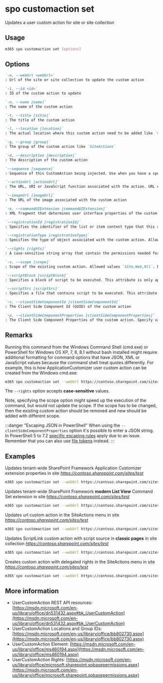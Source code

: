
# spo customaction set

Updates a user custom action for site or site collection

## Usage

```sh
m365 spo customaction set [options]
```

## Options

```md defintion-list
`-u, --webUrl <webUrl>`
: Url of the site or site collection to update the custom action

`-i, --id <id>`
: ID of the custom action to update

`-n, --name [name]`
: The name of the custom action

`-t, --title [title]`
: The title of the custom action

`-l, --location [location]`
: The actual location where this custom action need to be added like `CommandUI.Ribbon`

`-g, --group [group]`
: The group of the custom action like `SiteActions`

`-d, --description [description]`
: The description of the custom action

`--sequence [sequence]`
: Sequence of this CustomAction being injected. Use when you have a specific sequence with which to have multiple CustomActions being added to the page

`--actionUrl [actionUrl]`
: The URL, URI or JavaScript function associated with the action. URL example `~site/_layouts/sampleurl.aspx` or `~sitecollection/_layouts/sampleurl.aspx`

`--imageUrl [imageUrl]`
: The URL of the image associated with the custom action

`-e, --commandUIExtension [commandUIExtension]`
: XML fragment that determines user interface properties of the custom action

`--registrationId [registrationId]`
: Specifies the identifier of the list or item content type that this action is associated with, or the file type or programmatic identifier

`--registrationType [registrationType]`
: Specifies the type of object associated with the custom action. Allowed values `None,List,ContentType,ProgId,FileType`. Default `None`

`--rights [rights]`
: A case-sensitive string array that contain the permissions needed for the custom action. Allowed values `EmptyMask,ViewListItems,AddListItems,EditListItems,DeleteListItems,ApproveItems,OpenItems,ViewVersions,DeleteVersions,CancelCheckout,ManagePersonalViews,ManageLists,ViewFormPages,AnonymousSearchAccessList,Open,ViewPages,AddAndCustomizePages,ApplyThemeAndBorder,ApplyStyleSheets,ViewUsageData,CreateSSCSite,ManageSubwebs,CreateGroups,ManagePermissions,BrowseDirectories,BrowseUserInfo,AddDelPrivateWebParts,UpdatePersonalWebParts,ManageWeb,AnonymousSearchAccessWebLists,UseClientIntegration,UseRemoteAPIs,ManageAlerts,CreateAlerts,EditMyUserInfo,EnumeratePermissions,FullMask`. Default `EmptyMask`

`-s, --scope [scope]`
: Scope of the existing custom action. Allowed values `Site,Web,All`. Default `All`. Note, this would not update the scope, but might speed up the execution of the scope of the custom action is known.

`--scriptBlock [scriptBlock]`
: Specifies a block of script to be executed. This attribute is only applicable when the Location attribute is set to ScriptLink

`--scriptSrc [scriptSrc]`
: Specifies a file that contains script to be executed. This attribute is only applicable when the Location attribute is set to ScriptLink

`-c, --clientSideComponentId [clientSideComponentId]`
: The Client Side Component Id (GUID) of the custom action

`-p, --clientSideComponentProperties [clientSideComponentProperties]`
: The Client Side Component Properties of the custom action. Specify values as a JSON string : `'{"testMessage":"Test message"}'`
```

<Global />

## Remarks

Running this command from the Windows Command Shell (cmd.exe) or PowerShell for Windows OS XP, 7, 8, 8.1 without bash installed might require additional formatting for command options that have JSON, XML or JavaScript values because the command shell treat quotes differently. For example, this is how ApplicationCustomizer user custom action can be created from the Windows cmd.exe:

```sh
m365 spo customaction set --webUrl https://contoso.sharepoint.com/sites/test --id 058140e3-0e37-44fc-a1d3-79c487d371a3 --clientSideComponentProperties '{\"testMessage\":\"Test message\"}'
```

The `--rights` option accepts **case-sensitive** values.

Note, specifying the scope option might speed up the execution of the command, but would not update the scope. If the scope has to be changed, then the existing custom action should be removed and new should be added with different scope.

:::danger "Escaping JSON in PowerShell"
When using the `--clientSideComponentProperties` option it's possible to enter a JSON string. In PowerShell 5 to 7.2 [specific escaping rules](./../../../user-guide/using-cli.md#escaping-double-quotes-in-powershell) apply due to an issue. Remember that you can also use [file tokens](./../../../user-guide/using-cli.md#passing-complex-content-into-cli-options) instead.
:::

## Examples

Updates tenant-wide SharePoint Framework Application Customizer extension properties in site _https://contoso.sharepoint.com/sites/test_

```sh
m365 spo customaction set --webUrl https://contoso.sharepoint.com/sites/test --id 058140e3-0e37-44fc-a1d3-79c487d371a3 --clientSideComponentProperties '{"testMessage":"Test message"}'
```

Updates tenant-wide SharePoint Framework **modern List View** Command Set extension in site _https://contoso.sharepoint.com/sites/test_

```sh
m365 spo customaction set --webUrl https://contoso.sharepoint.com/sites/test --id 058140e3-0e37-44fc-a1d3-79c487d371a3 --clientSideComponentProperties '{"sampleTextOne":"One item is selected in the list.", "sampleTextTwo":"This command is always visible."}' --sequence 100
```

Updates url custom action in the SiteActions menu in site _https://contoso.sharepoint.com/sites/test_

```sh
m365 spo customaction set --webUrl https://contoso.sharepoint.com/sites/test --id 058140e3-0e37-44fc-a1d3-79c487d371a3 --actionUrl "~site/SitePages/Home.aspx"
```

Updates ScriptLink custom action with script source in **classic pages** in site collection _https://contoso.sharepoint.com/sites/test_

```sh
m365 spo customaction set --webUrl https://contoso.sharepoint.com/sites/test --id 058140e3-0e37-44fc-a1d3-79c487d371a3 --scriptSrc "~sitecollection/SiteAssets/YourScript.js"
```

Creates custom action with delegated rights in the SiteActions menu in site _https://contoso.sharepoint.com/sites/test_

```sh
m365 spo customaction set --webUrl https://contoso.sharepoint.com/sites/test --id 058140e3-0e37-44fc-a1d3-79c487d371a3 --rights "AddListItems,DeleteListItems,ManageLists"
```

## More information

- UserCustomAction REST API resources: [https://msdn.microsoft.com/en-us/library/office/dn531432.aspx#bk_UserCustomAction](https://msdn.microsoft.com/en-us/library/office/dn531432.aspx#bk_UserCustomAction)
- UserCustomAction Locations and Group IDs: [https://msdn.microsoft.com/en-us/library/office/bb802730.aspx](https://msdn.microsoft.com/en-us/library/office/bb802730.aspx)
- UserCustomAction Element: [https://msdn.microsoft.com/en-us/library/office/ms460194.aspx](https://msdn.microsoft.com/en-us/library/office/ms460194.aspx)
- UserCustomAction Rights: [https://msdn.microsoft.com/en-us/library/office/microsoft.sharepoint.spbasepermissions.aspx](https://msdn.microsoft.com/en-us/library/office/microsoft.sharepoint.spbasepermissions.aspx)
